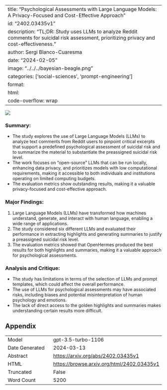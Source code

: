 
---
title: "Psychological Assessments with Large Language Models: A Privacy-Focused and Cost-Effective Approach"
id: "2402.03435v1"
description: "TL;DR: Study uses LLMs to analyze Reddit comments for suicidal risk assessment, prioritizing privacy and cost-effectiveness."
author: Sergi Blanco-Cuaresma
date: "2024-02-05"
image: "../../../bayesian-beagle.png"
categories: ['social-sciences', 'prompt-engineering']
format:
  html:
    code-overflow: wrap
---

![](../../../bayesian-beagle.png)

### Summary:
- The study explores the use of Large Language Models (LLMs) to analyze text comments from Reddit users to pinpoint critical excerpts that support a predefined psychological assessment of suicidal risk and to summarize the material to substantiate the preassigned suicidal risk level.
- The work focuses on "open-source" LLMs that can be run locally, enhancing data privacy, and prioritizes models with low computational requirements, making it accessible to both individuals and institutions operating on limited computing budgets.
- The evaluation metrics show outstanding results, making it a valuable privacy-focused and cost-effective approach.

### Major Findings:
1. Large Language Models (LLMs) have transformed how machines understand, generate, and interact with human language, enabling a wide range of applications.
2. The study considered six different LLMs and evaluated their performance in extracting highlights and generating summaries to justify a preassigned suicidal risk level.
3. The evaluation metrics showed that OpenHermes produced the best results for both highlights and summaries, making it a valuable approach for psychological assessments.

### Analysis and Critique:
- The study has limitations in terms of the selection of LLMs and prompt templates, which could affect the overall performance.
- The use of LLMs for psychological assessments may have associated risks, including biases and potential misinterpretation of human psychology and emotions.
- The lack of direct access to the golden highlights and summaries makes understanding certain results more difficult.

## Appendix

|          |          |
|----------|----------|
| Model     | gpt-3.5-turbo-1106       |
| Date Generated     | 2024-03-13       |
| Abstract | [https://arxiv.org/abs/2402.03435v1](https://arxiv.org/abs/2402.03435v1)        |
| HTML     | [https://browse.arxiv.org/html/2402.03435v1](https://browse.arxiv.org/html/2402.03435v1)       |
| Truncated       | False       |
| Word Count       | 5200       |
